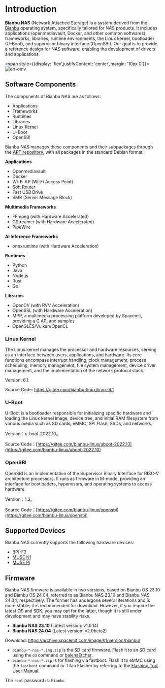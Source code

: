 

# Introduction

**Bianbu NAS** (Network Attached Storage) is a system derived from the [Bianbu](https://bianbu.spacemit.com/) operating system, specifically tailored for NAS products. It includes applications (openmediavault, Docker, and other common softwares), frameworks, libraries, runtime environments, the Linux kernel, bootloader (U-Boot), and supervisor binary interface (OpenSBI). Our goal is to provide a reference design for NAS software, enabling the development of drivers and applications.

<span style={{display: 'flex',justifyContent: 'center',margin: '10px 0'}}>![en-omv](static/en-omv.jpg)</span>

## Software Components

The components of Bianbu NAS are as follows:

- Applications
- Frameworks
- Runtimes
- Libraries
- Linux Kernel
- U-Boot
- OpenSBI

Bianbu NAS manages these components and their subpackages through the [APT repository](http://archive.spacemit.com/bianbu-ports/), with all packages in the standard Debian format.

**Applications**

- Openmediavault
- Docker
- Wi-Fi AP (Wi-Fi Access Point)
- Soft Router
- Fast USB Drive
- SMB (Server Message Block)

**Multimedia Frameworks**

- FFmpeg (with Hardware Accelerated)
- GStreamer (with Hardware Accelerated)
- PipeWire

**AI Inference Frameworks**

- onnxruntime (with Hardware Acceleration)

**Runtimes**

- Python
- Java
- Node.js
- Rust
- Go

**Libraries**

- OpenCV (with RVV Acceleration)
- OpenSSL (with Hardware Acceleration)
- MPP, a multimedia processing platform developed by Spacemit, providing a C API and samples
- OpenGLES/Vulkan/OpenCL

### Linux Kernel

The Linux kernel manages the processor and hardware resources, serving as an interface between users, applications, and hardware. Its core functions encompass interrupt handling, clock management, process scheduling, memory management, file system management, device driver management, and the implementation of the network protocol stack.

Version: 6.1.

Source Code: https://gitee.com/bianbu-linux/linux-6.1

### U-Boot

U-Boot is a bootloader responsible for initializing specific hardware and loading the Linux kernel image, device tree, and initial RAM filesystem from various media such as SD cards, eMMC, SPI Flash, SSDs, and networks.

Version：u-boot-2022.10。

Source Code：[https://gitee.com/bianbu-linux/uboot-2022.10](https://gitee.com/bianbu-linux/uboot-2022.10)

### OpenSBI

OpenSBI is an implementation of the Supervisor Binary Interface for RISC-V architecture processors. It runs as firmware in M-mode, providing an interface for bootloaders, hypervisors, and operating systems to access hardware.

Version：1.3。

Source Code：[https://gitee.com/bianbu-linux/opensbi](https://gitee.com/bianbu-linux/opensbi)

## Supported Devices

Bianbu NAS currently supports the following hardware devices:

- BPI-F3
- [MUSE N1](device_list/muse_n1.md)
- [MUSE Pi](device_list/muse_pi.md)

## Firmware

Bianbu NAS firmware is available in two versions, based on Bianbu OS 23.10 and Bianbu OS 24.04, referred to as Bianbu NAS 23.10 and Bianbu NAS 24.04, respectively. The former has undergone several iterations and is more stable; it is recommended for download. However, if you require the latest OS and SDK, you may opt for the latter, though it is still under development and may have stability risks.

- **Bianbu NAS 23.10** (Latest version: v1.0.14)
- **Bianbu NAS 24.04** (Latest version: v2.0beta2)

Download: https://archive.spacemit.com/image/k1/version/bianbu/

- `bianbu-*-nas-*.img.zip` is the SD card firmware. Flash it to an SD card using the `dd` command or [balenaEtcher](https://etcher.balena.io/).
- `bianbu-*-nas-*.zip` is for flashing via fastboot. Flash it to eMMC using the `fastboot` command or Titan Flasher by referring to the [Flashing Tool User Manual](https://developer.spacemit.com/#/documentation?token=O6wlwlXcoiBZUikVNh2cczhin5d).

The `root` password is: `bianbu`.
